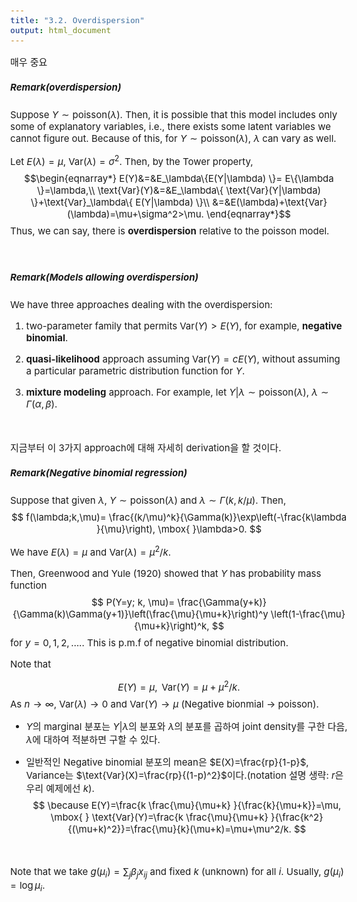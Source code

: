 ---
title: "3.2. Overdispersion"
output: html_document
---

<style type="text/css">
  
  body, td {
    font-size: 15px;
  }
pre {
  font-size: 15px
}
</style>

매우 중요

##### Remark(overdispersion)
Suppose $Y\sim \text{poisson}(\lambda)$. Then, it is possible that this model includes only some of explanatory variables, i.e., there exists some latent variables we cannot figure out. Because of this, for $Y\sim \text{poisson}(\lambda)$, $\lambda$ can vary as well.

Let $E(\lambda)=\mu$, $\text{Var}(\lambda)=\sigma^2$. Then, by the Tower property,
$$\begin{eqnarray*}
E(Y)&=&E_\lambda\{E(Y|\lambda) \}= E\{\lambda \}=\lambda,\\
\text{Var}(Y)&=&E_\lambda\{ \text{Var}(Y|\lambda) \}+\text{Var}_\lambda\{ E(Y|\lambda) \}\\
&=&E(\lambda)+\text{Var}(\lambda)=\mu+\sigma^2>\mu.
\end{eqnarray*}$$
Thus, we can say, there is **overdispersion** relative to the poisson model. 

&nbsp;&nbsp;

##### Remark(Models allowing overdispersion)
We have three approaches dealing with the overdispersion:

1. two-parameter family that permits $\text{Var}(Y)>E(Y)$, for example, **negative binomial**.

2. **quasi-likelihood** approach assuming $\text{Var}(Y)=cE(Y)$, without assuming a particular parametric distribution function for $Y$.

3. **mixture modeling** approach. For example, let $Y|\lambda\sim \text{poisson}(\lambda)$, $\lambda\sim \Gamma(\alpha, \beta)$. 

&nbsp;&nbsp;


지금부터 이 3가지 approach에 대해 자세히 derivation을 할 것이다. 

##### Remark(Negative binomial regression)
Suppose that given $\lambda$, $Y\sim \text{poisson}(\lambda)$ and $\lambda\sim\Gamma(k,k/\mu).$ Then,
$$
f(\lambda;k,\mu)= \frac{(k/\mu)^k}{\Gamma(k)}\exp\left(-\frac{k\lambda }{\mu}\right), \mbox{ }\lambda>0.
$$

We have $E(\lambda)=\mu$ and $\text{Var}(\lambda)=\mu^2/k$.

Then, Greenwood and Yule (1920) showed that $Y$ has probability mass function
$$
P(Y=y; k, \mu)= \frac{\Gamma(y+k)}{\Gamma(k)\Gamma(y+1)}\left(\frac{\mu}{\mu+k}\right)^y \left(1-\frac{\mu}{\mu+k}\right)^k,
$$
for $y=0,1,2,\ldots.$. This is p.m.f of negative binomial distribution.

Note that

$$
E(Y)= \mu, \mbox{ } \text{Var}(Y)=\mu+\mu^2/k.
$$
As $n\rightarrow \infty$, $\text{Var}(\lambda)\rightarrow 0$ and $\text{Var}(Y)\rightarrow \mu$ (Negative bionmial $\rightarrow$ poisson).  

   * $Y$의 marginal 분포는 $Y|\lambda$의 분포와 $\lambda$의 분포를 곱하여 joint density를 구한 다음, $\lambda$에 대하여 적분하면 구할 수 있다. 
   
   * 일반적인 Negative binomial 분포의 mean은 $E(X)=\frac{rp}{1-p}$, Variance는 $\text{Var}(X)=\frac{rp}{(1-p)^2}$이다.(notation 설명 생략: $r$은 우리 예제에선 $k$). 
     $$
    \because E(Y)=\frac{k \frac{\mu}{\mu+k} }{\frac{k}{\mu+k}}=\mu, \mbox{ }  \text{Var}(Y)=\frac{k \frac{\mu}{\mu+k} }{\frac{k^2}{(\mu+k)^2}}=\frac{\mu}{k}(\mu+k)=\mu+\mu^2/k.
     $$
     
&nbsp;&nbsp;

Note that we take $g(\mu_i)=\sum_j\beta_jx_{ij}$ and fixed $k$ (unknown) for all $i$. Usually, $g(\mu_i)=\log \mu_i$.
     
